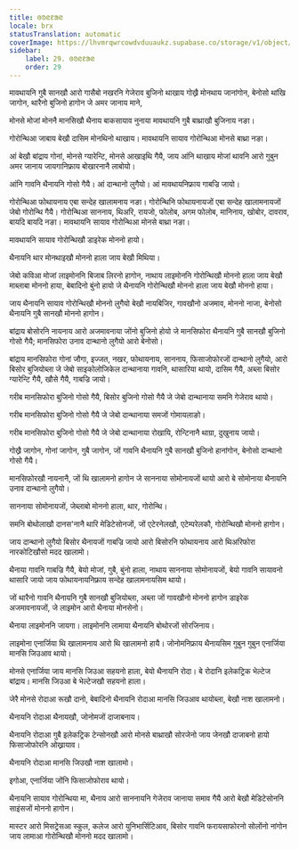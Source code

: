 ```yaml
---
title: ᱜᱚᱭᱱᱟᱭ
locale: brx
statusTranslation: automatic
coverImage: https://lhvmrqwrcowdvduuaukz.supabase.co/storage/v1/object/public/strapi-uploads/small_cover-educacion-fundamental.webp-2d51a7828a2b1309555be27f7e2a61a0.webp
sidebar:
    label: 29. ᱜᱚᱭᱱᱟᱭ
    order: 29
---
```

मावथायनि गुबै सानखौ आरो गासैबो नखरनि गेजेराव बुजिनो थाखाय गोख्रै मोनथाय जानांगोन, बेनोसो थांखि जागोन, थारैनो बुजिनो हागोन जे अमर जानाय माने,

मोनसे मोजां मोननै मानसिखौ थैनाय बाकसायाव नुनाया मावथायनि गुबै बाथ्राखौ बुजिनाय नङा।

गोरोन्थिआ जाबाय बेखौ दासिम मोनथिनो थाखाय। मावथायनि सायाव गोरोन्थिआ मोनसे बाथ्रा नङा।

आं बेखौ बांद्राय गोनां, मोनसे ग्यारेन्टि, मोनसे आखाइथि गैयै, जाय आंनि थाखाय मोजां थावनि आरो गुबुन अमर जानाय जायगानिफ्राय बोखारनानै लाबोयो।

आंनि गावनि थैनायनि गोसो गैयै। आं दान्थानो लुगैयो। आं मावथायनिफ्राय गाबज्रि जायो।

गोरोन्थिआ फोथायनाय एबा सन्देह खालामनाय नङा। गोरोन्थिनि फोथायनायजों एबा सन्देह खालामनायजों जेबो गोरोन्थि गैयै। गोरोन्थिआ साननाय, थिअरि, रायजो, फोलोब, अगम फोलोब, मानिनाय, खोबोर, दावराव, बायदि बायदि नङा। मावथायनि सायाव गोरोन्थिआ मोनसे बाथ्रा नङा।

मावथायनि सायाव गोरोन्थिखौ डाइरेक मोननो हायो।

थैनायनि थार मोनथाइखौ मोननो हाला जाय बेखौ मिथिया।

जेबो कविआ मोजां लाइमोननि बिजाब लिरनो हागोन, नाथाय लाइमोननि गोरोन्थिखौ मोननो हाला जाय बेखौ माब्लाबा मोननो हाया, बेबादिनो बुंनो हायो जे थैनायनि गोरोन्थिखौ मोननो हाला जाय बेखौ मोननो हाया।

जाय थैनायनि सायाव गोरोन्थिखौ मोननो लुगैयो बेखौ नायबिजिर, गावखौनो अजमाव, मोननो नाजा, बेनोसो थैनायनि गुबै सानखौ मोननो हागोन।

बांद्राय बोसोरनि नायनाय आरो अजमावनाया जोंनो बुजिनो होयो जे मानसिफोरा थैनायनि गुबै सानखौ बुजिनो गोसो गैयै; मानसिफोरा उनाव दान्थानो लुगैयो आरो बेनोसो।

बांद्राय मानसिफोरा गोनां जौगा, इज्जत, नखर, फोथायनाय, साननाय, फिसाजोफोरजों दान्थानो लुगैयो, आरो बिसोर बुजियोब्ला जे जेबो साइकोलोजिकेल दान्थानाया गावनि, थासारिया थायो, दासिम गैयै, अब्ला बिसोर ग्यारेन्टि गैयै, खौसे गैयै, गाबज्रि जायो।

गरीब मानसिफोरा बुजिनो गोसो गैयै, बिसोर बुजिनो गोसो गैयै जे जेबो दान्थानाया समनि गेजेराव थायो।

गरीब मानसिफोरा बुजिनो गोसो गैयै जे जेबो दान्थानाया समजों गोमायलाङो।

गरीब मानसिफोरा बुजिनो गोसो गैयै जे जेबो दान्थानाया रोखायि, रोन्टिनानै थाग्रा, दुखुनाय जायो।

गोख्रै जागोन, गोनां जागोन, गुबै जागोन, जों गावनि थैनायनि गुबै सानखौ बुजिनो हानांगोन, बेनोसो दान्थानो गोसो गैयै।

मानसिफोरखौ नायनानै, जों थि खालामनो हागोन जे साननाया सोमोनायजों थायो आरो बे सोमोनाया थैनायनि उनाव दान्थानो लुगैयो।

साननाया सोमोनायजों, जेब्लाबो मोननो हाला, थार, गोरोन्थि।

समनि बोथोलाखौ दानस'नानै थारि मेडिटेसोनजों, जों एटेरनेलखौ, एटेम्परेलकौ, गोरोन्थिखौ मोननो हागोन।

जाय दान्थानो लुगैयो बिसोर थैनायजों गाबज्रि जायो आरो बिसोरनि फोथायनाय आरो थिअरिफोरा नारकोटिखौसो मदद खालामो।

थैनाया गावनि गाबज्रि गैयै, बेयो मोजां, गुबै, बुंनो हाला, नाथाय साननाया सोमोनायजों, बेयो गावनि सायावनो थासारि जायो जाय फोथायनायनिफ्राय सन्देह खालामनायसिम थायो।

जों थारैनो गावनि थैनायनि गुबै सानखौ बुजियोब्ला, अब्ला जों गावखौनो मोननो हागोन डाइरेक अजमावनायजों, जे लाइमोन आरो थैनाया मोनसेनो।

थैनाया लाइमोननि जायगा। लाइमोननि लामाया थैनायनि बोथोरजों सोरजिनाय।

लाइमोना एनार्जिया थि खालामनाय आरो थि खालामनो हायै। जोनोमनिफ्राय थैनायसिम गुबुन गुबुन एनार्जिया मानसि जिउआव थायो।

मोनसे एनार्जिया जाय मानसि जिउआ सहयनो हाला, बेयो थैनायनि रोदा। बे रोदानि इलेकट्रिक भेल्टेज बांद्राय। मानसि जिउआ बे भेल्टेजखौ सहयनो हाला।

जेरै मोनसे रोदाआ रूखौ दानो, बेबादिनो थैनायनि रोदाआ मानसि जिउआव थायोब्ला, बेखौ नाश खालामनो।

थैनायनि रोदाआ थैनायखौ, जोनोमजों दाजाबनाय।

थैनायनि रोदाआ गुबै इलेकट्रिक टेन्सोनखौ आरो मोनसे बाथ्राखौ सोरजेनो जाय जेनखौ दाजाबनो हायो फिसाजोफोरनि ओख्रायाव।

थैनायनि रोदाआ मानसि जिउखौ नाश खालामो।

इगोआ, एनार्जिया जोंनि फिसाजोफोराव थायो।

थैनायनि सायाव गोरोन्थिया मा, थैनाय आरो साननायनि गेजेराव जानाया समाव गैयै आरो बेखौ मेडिटेसोननि साइंसजों मोननो हागोन।

मास्टर आरो मिसट्रेसआ स्कुल, कलेज आरो युनिभार्सिटिआव, बिसोर गावनि फरायसाफोरनो सोलोंनो नांगोन जाय लामाआ गोरोन्थिखौ मोननो मदद खालामो।

